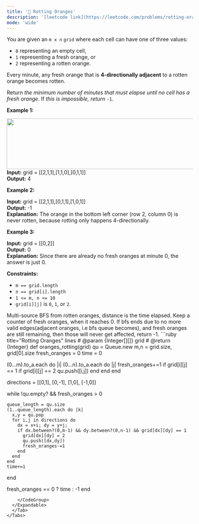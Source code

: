 ```yaml
---
title: '🧀 Rotting Oranges'
description: '[leetcode link](https://leetcode.com/problems/rotting-oranges/description/)'
mode: 'wide'
---
```

<Tabs>
  <Tab title="Question" icon="circle-question" iconType="regular">
    <Card>
      <p>You are given an <code>m x n</code> <code>grid</code> where each cell can have one of three values:</p>  <ul>  <li><code>0</code> representing an empty cell,</li>  <li><code>1</code> representing a fresh orange, or</li>  <li><code>2</code> representing a rotten orange.</li> </ul>  <p>Every minute, any fresh orange that is <strong>4-directionally adjacent</strong> to a rotten orange becomes rotten.</p>  <p>Return <em>the minimum number of minutes that must elapse until no cell has a fresh orange</em>. If <em>this is impossible, return</em> <code>-1</code>.</p>   <p><strong class="example">Example 1:</strong></p> <img alt="" src="https://assets.leetcode.com/uploads/2019/02/16/oranges.png" style="width: 650px; height: 137px;" />  <strong>Input:</strong> grid = [[2,1,1],[1,1,0],[0,1,1]] <br/> <strong>Output:</strong> 4   <p><strong class="example">Example 2:</strong></p>   <strong>Input:</strong> grid = [[2,1,1],[0,1,1],[1,0,1]] <br/> <strong>Output:</strong> -1 <br/> <strong>Explanation:</strong> The orange in the bottom left corner (row 2, column 0) is never rotten, because rotting only happens 4-directionally.   <p><strong class="example">Example 3:</strong></p>   <strong>Input:</strong> grid = [[0,2]] <br/> <strong>Output:</strong> 0 <br/> <strong>Explanation:</strong> Since there are already no fresh oranges at minute 0, the answer is just 0.    <p><strong>Constraints:</strong></p>  <ul>  <li><code>m == grid.length</code></li>  <li><code>n == grid[i].length</code></li>  <li><code>1 &lt;= m, n &lt;= 10</code></li>  <li><code>grid[i][j]</code> is <code>0</code>, <code>1</code>, or <code>2</code>.</li> </ul> 
    </Card>
  </Tab>
  <Tab title="Solution" icon="lightbulb" iconType="regular" >
    <Card>
      Multi-source BFS from rotten oranges, distance is the time elapsed. Keep a counter of fresh oranges, when it reaches 0.
If bfs ends due to no more valid edges(adjacent oranges, i.e bfs queue becomes), and fresh oranges are still remaining, then those will never get affected, return -1.
    </Card>
  <Expandable title="code">
    <CodeGroup dropdown>
```ruby title="Rotting Oranges" lines
# @param {Integer[][]} grid
# @return {Integer}
def oranges_rotting(grid)
  qu = Queue.new
  m,n = grid.size, grid[0].size
  fresh_oranges = 0
  time = 0

  (0...m).to_a.each do |i|
    (0...n).to_a.each do |j|
      fresh_oranges+=1 if grid[i][j] == 1
      if grid[i][j] == 2
        qu.push([i,j])
      end
    end
  end

  directions = [[0,1], [0,-1], [1,0], [-1,0]]

  while !qu.empty? && fresh_oranges > 0

    queue_length = qu.size
    (1..queue_length).each do |k|
      x,y = qu.pop
      for i,j in directions do
        dx = x+i; dy = y+j;
        if dx.between?(0,m-1) && dy.between?(0,n-1) && grid[dx][dy] == 1
          grid[dx][dy] = 2
          qu.push([dx,dy])
          fresh_oranges-=1
        end
      end
    end
    time+=1
  end

  fresh_oranges == 0 ? time : -1
end
```
    </CodeGroup>
  </Expandable>
  </Tab>
</Tabs>